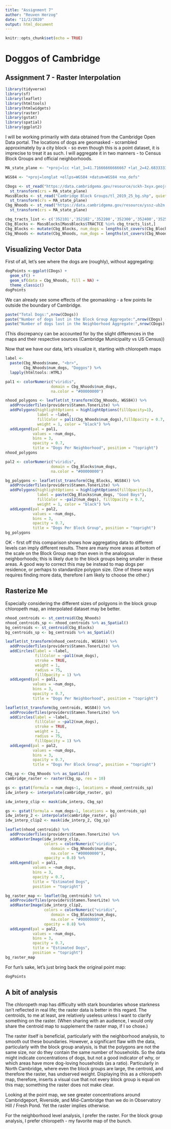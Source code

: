 ```yaml
---
title: "Assignment 7"
author: "Reuven Herzog"
date: "11/2/2020"
output: html_document
---
```


```r
knitr::opts_chunk$set(echo = TRUE)
```

# Doggos of Cambridge
## Assignment 7 - Raster Interpolation

```r
library(tidyverse)
library(sf)
library(leaflet)
library(htmltools)
library(htmlwidgets)
library(raster)
library(gstat)
library(spatial)
library(ggplot2)
```


I will be working primarily with data obtained from the Cambridge Open Data portal. The locations of dogs are geomasked - scrambled approximately by a city block - so even though this is a point dataset, it is imprecise to treat it as such. I will aggregate it in two manners - to Census Block Groups and official neighborhoods.

```r
MA_state_plane <- "+proj=lcc +lat_1=41.71666666666667 +lat_2=42.68333333333333 +lat_0=41 +lon_0=-71.5 +x_0=200000 +y_0=750000 +ellps=GRS80 +units=m +no_defs "

WGS84 <- "+proj=longlat +ellps=WGS84 +datum=WGS84 +no_defs"

CDogs <- st_read("https://data.cambridgema.gov/resource/sckh-3xyx.geojson", quiet = FALSE) %>%
  st_transform(crs = MA_state_plane)
MassBlocks <- st_read("Cambridge Block Groups/tl_2019_25_bg.shp", quiet = FALSE) %>%
  st_transform(crs = MA_state_plane)
Cbg_Nhoods <- st_read("https://data.cambridgema.gov/resource/yssz-ub2n.geojson", quiet = FALSE) %>%
  st_transform(crs = MA_state_plane)
```

```r
cbg_tracts_list <- c('352101','352102','352200','352300','352400','352500','352600','352700','352800','352900','353000','353101','353102','353200','353300','353400','353500','353600','353700','353800','353900','354000','354100','354200','354300','354400','354500','354600','354700','354800','354900','355000')
Cbg_Blocks <- MassBlocks[MassBlocks$TRACTCE %in% cbg_tracts_list,]
Cbg_Blocks <- mutate(Cbg_Blocks, num_dogs = lengths(st_covers(Cbg_Blocks,CDogs)))
Cbg_Nhoods <- mutate(Cbg_Nhoods, num_dogs = lengths(st_covers(Cbg_Nhoods,CDogs)))
```

## Visualizing Vector Data

First of all, let's see where the dogs are (roughly), without aggregating:

```r
dogPoints <-ggplot(CDogs) +
  geom_sf() +
  geom_sf(data = Cbg_Nhoods, fill = NA) +
  theme_classic()
dogPoints
```
We can already see some effects of the geomasking - a few points lie outside the boundary of Cambridge.

```r
paste("Total Dogs:",nrow(CDogs))
paste("Number of dogs lost in the Block Group Aggregate:",nrow(CDogs) - sum(Cbg_Blocks$num_dogs))
paste("Number of dogs lost in the Neighborhood Aggregate:",nrow(CDogs) - sum(Cbg_Nhoods$num_dogs))
```
(This discrepancy can be accounted for by the slight differences in the maps and their respective sources (Cambridge Municipality vs US Census))

Now that we have our data, let's visualize it, starting with chloropeth maps

```r
label <-
  paste(Cbg_Nhoods$name, "<br>",
        Cbg_Nhoods$num_dogs, "Doggos") %>%
  lapply(htmltools::HTML)

pal1 <- colorNumeric("viridis", 
                    domain = Cbg_Nhoods$num_dogs,
                    na.color = "#00000000")

nhood_polygons <- leaflet(st_transform(Cbg_Nhoods, WGS84)) %>%
  addProviderTiles(providers$Stamen.TonerLite) %>%
  addPolygons(highlightOptions = highlightOptions(fillOpacity=1),
              label = ~label,
              fillColor = pal1(Cbg_Nhoods$num_dogs),fillOpacity = 0.7,
              weight = 1, color = "black") %>%
  addLegend(pal = pal1,
            values = ~num_dogs,
            bins = 3,
            opacity = 0.7,
            title = "Dogs Per Neighborhood", position = "topright")
nhood_polygons
```

```r
pal2 <- colorNumeric("viridis", 
                    domain = Cbg_Blocks$num_dogs,
                    na.color = "#00000000")

bg_polygons <- leaflet(st_transform(Cbg_Blocks, WGS84)) %>%
  addProviderTiles(providers$Stamen.TonerLite) %>%
  addPolygons(highlightOptions = highlightOptions(fillOpacity=1),
              label = paste(Cbg_Blocks$num_dogs, "Good Boys"),
              fillColor = ~pal2(num_dogs), fillOpacity = 0.7,
              weight = 1, color = "black") %>%
  addLegend(pal = pal2,
            values = ~num_dogs,
            bins = 3,
            opacity = 0.7,
            title = "Dogs Per Block Group", position = "topright")
bg_polygons
```

OK - first off this comparison shows how aggregating data to different levels can imply different results. There are many more areas at bottom of the scale on the Block Group map than even in the analogous neighborhoods; this is likely due to the block groups being smaller in these areas.
A good way to correct this may be instead to map dogs per residence, or perhaps to standardize polygon size.
(One of these ways requires finding more data, therefore I am likely to choose the other.)


## Rasterize Me

Especially considering the different sizes of polgyons in the block group chloropeth map, an interpolated dataset may be better.

```r
nhood_centroids <- st_centroid(Cbg_Nhoods)
nhood_centroids_sp <- nhood_centroids %>% as_Spatial()
bg_centroids <- st_centroid(Cbg_Blocks)
bg_centroids_sp <- bg_centroids %>% as_Spatial()
```

```r
leaflet(st_transform(nhood_centroids, WGS84)) %>%
  addProviderTiles(providers$Stamen.TonerLite) %>%
  addCircles(label = ~label,
             fillColor = ~pal1(num_dogs),
             stroke = TRUE,
             weight = 1,
             radius = 75,
             fillOpacity = 1) %>%
  addLegend(pal = pal1,
            values = ~num_dogs,
            bins = 3,
            opacity = 0.7,
            title = "Dogs Per Neighborhood", position = "topright")
```

```r
leaflet(st_transform(bg_centroids, WGS84)) %>%
  addProviderTiles(providers$Stamen.TonerLite) %>%
  addCircles(label = ~label,
             fillColor = ~pal2(num_dogs),
             stroke = TRUE,
             weight = 1,
             radius = 75,
             fillOpacity = 1) %>%
  addLegend(pal = pal2,
            values = ~num_dogs,
            bins = 3,
            opacity = 0.7,
            title = "Dogs Per Block Group", position = "topright")
```


```r
Cbg_sp <- Cbg_Nhoods %>% as_Spatial()
cambridge_raster <- raster(Cbg_sp, res = 10)

gs <- gstat(formula = num_dogs~1, locations = nhood_centroids_sp)
idw_interp <- interpolate(cambridge_raster, gs)

idw_interp_clip <- mask(idw_interp, Cbg_sp)

gs <- gstat(formula = num_dogs~1, locations = bg_centroids_sp)
idw_interp_2 <- interpolate(cambridge_raster, gs)
idw_interp_clip2 <- mask(idw_interp_2, Cbg_sp)
```

```r
leaflet(nhood_centroids) %>%
  addProviderTiles(providers$Stamen.TonerLite) %>%
  addRasterImage(idw_interp_clip,
                 colors = colorNumeric("viridis", 
                    domain = Cbg_Nhoods$num_dogs,
                    na.color = "#00000000"),
                 opacity = 0.8) %>%
  addLegend(pal = pal1,
            values = ~num_dogs,
            bins = 3,
            opacity = 0.7,
            title = "Estimated Dogs",
            position = "topright")
```

```r
bg_raster_map <- leaflet(bg_centroids) %>%
  addProviderTiles(providers$Stamen.TonerLite) %>%
  addRasterImage(idw_interp_clip2,
                 colors = colorNumeric("viridis", 
                    domain = Cbg_Blocks$num_dogs,
                    na.color = "#00000000"),
                 opacity = 0.8) %>%
  addLegend(pal = pal2,
            values = ~num_dogs,
            bins = 3,
            opacity = 0.7,
            title = "Estimated Dogs",
            position = "topright")
bg_raster_map
```


For fun's sake, let's just bring back the original point map:
```r
dogPoints
```

## A bit of analysis

The chloropeth map has difficulty with stark boundaries whose starkness isn't reflected in real life; the raster data is better in this regard. The centroids, to me at least, are relatively useless unless I want to clarify something on the raster. (When sharing with an audience, I would only share the centroid map to supplement the raster map, if I so chose.)

The raster itself is beneficial, particularly with the neighborhood analysis, to smooth out these boundaries.
However, a significant flaw with the data, particularly with the block group analysis, is that the polygons are not the same size, nor do they contain the same number of households. So the data might indicate concentrations of dogs, but not a good indicator of why, or which areas have more dog-loving households (as a ratio). Particularly in North Cambridge, where even the block groups are large, the centroid, and therefore the raster, has undserved weight.
Displaying this as a chloropeth map, therefore, inserts a visual cue that not every block group is equal on this map; something the raster does not make clear.

Looking at the point map, we see greater concentrations around Cambridgeport, Riverside, and Mid-Cambridge than we do in Observatory Hill / Fresh Pond. Yet the raster implies otherwise.

For the neighborhood level analysis, I prefer the raster. For the block group analysis, I prefer chloropeth - my favorite map of the bunch.